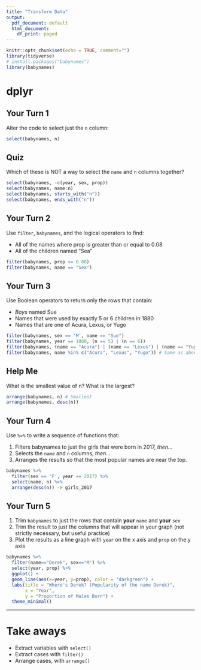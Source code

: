 ```yaml
---
title: "Transform Data"
output:
  pdf_document: default
  html_document:
    df_print: paged
---
```



```r
knitr::opts_chunk$set(echo = TRUE, comment="")
library(tidyverse)
# install.packages("babynames")
library(babynames)
```


# dplyr

## Your Turn 1

Alter the code to select just the `n` column:

```r
select(babynames, n)
```

## Quiz

Which of these is NOT a way to select the `name` and `n` columns together?

```r
select(babynames, -c(year, sex, prop))
select(babynames, name:n)
select(babynames, starts_with("n"))
select(babynames, ends_with("n"))
```

## Your Turn 2

Use `filter`, `babynames`, and the logical operators to find:

* All of the names where prop is greater than or equal to 0.08  
* All of the children named "Sea"  

```r
filter(babynames, prop >= 0.08)
filter(babynames, name == "Sea")
```

## Your Turn 3

Use Boolean operators to return only the rows that contain:

* _Boys_ named Sue  
* Names that were used by exactly 5 or 6 children in 1880  
* Names that are one of Acura, Lexus, or Yugo

```r
filter(babynames, sex == 'M', name == "Sue")
filter(babynames, year == 1880, (n == 5) | (n == 6))
filter(babynames, (name == "Acura") | (name == "Lexus") | (name == "Yugo"))
filter(babynames, name %in% c("Acura", "Lexus", "Yugo")) # Same as above
```

## Help Me

What is the smallest value of n?
What is the largest?

```r
arrange(babynames, n) # Smallest 
arrange(babynames, desc(n))
```

## Your Turn 4

Use `%>%` to write a sequence of functions that: 

1. Filters babynames to just the girls that were born in 2017, *then...*  
2. Selects the `name` and `n` columns, *then...*  
3. Arranges the results so that the most popular names are near the top.

```r
babynames %>% 
  filter(sex == 'F', year == 2017) %>% 
  select(name, n) %>% 
  arrange(desc(n)) -> girls_2017
```

## Your Turn 5

1. Trim `babynames` to just the rows that contain **your** `name` and **your** `sex`  
2. Trim the result to just the columns that will appear in your graph (not strictly necessary, but useful practice)  
3. Plot the results as a line graph with `year` on the x axis and `prop` on the y axis

```r
babynames %>% 
  filter(name=="Derek", sex=="M") %>% 
  select(year, prop) %>% 
  ggplot() +
  geom_line(aes(x=year, y=prop), color = "darkgreen") +
  labs(title = "Where's Derek? (Popularity of the name Derek)",
       x = "Year",
       y = "Proportion of Males Born") +
  theme_minimal()
```

***

# Take aways

* Extract variables with `select()`  
* Extract cases with `filter()`  
* Arrange cases, with `arrange()`  


